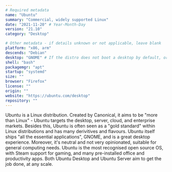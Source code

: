 ```yaml
---
# Required metadata
name: "Ubuntu"
summary: "Commercial, widely supported Linux"
date: "2021-11-20" # Year-Month-Day
version: "21.10"
category: "Desktop"

# Other metadata - if details unknown or not applicable, leave blank
platform: "x86, arm"
descends: "Debian"
desktop: "GNOME" # If the distro does not boot a desktop by default, or doesn't ship one, leave 'desktop' blank
shell: "bash"
packagemgr: "apt"
startup: "systemd"
size: ""
browser: "Firefox"
license: ""
origin: ""
website: "https://ubuntu.com/desktop"
repository: ""
---
```


Ubuntu is a Linux distribution. Created by Canonical, it aims to be "more than Linux" - Ubuntu targets the desktop, server, cloud, and enterprise markets. Besides this, Ubuntu is often seen as a "gold standard" within Linux distributions and has many derivitives and flavours. Ubuntu itself ships "all the essential applications", GNOME, and is a great desktop experience. Moreover, it's neutral and not very opinionated, suitable for general computing needs. Ubuntu is the most recognised open source OS, with Steam support for gaming, and many pre-installed office and productivity apps. Both Ubuntu Desktop and Ubuntu Server aim to get the job done, at any scale.
